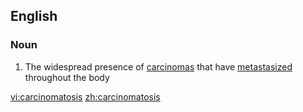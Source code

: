 ==English==

===Noun===
{{en-noun|carcinomatoses}}

#{{medicine}} The widespread presence of [[carcinoma]]s that have [[metastasize]]d throughout the body

[[vi:carcinomatosis]]
[[zh:carcinomatosis]]